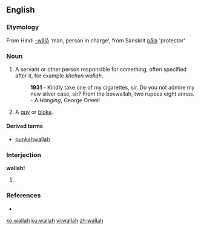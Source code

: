 ==English==

===Etymology===
From Hindi [[-wālā]] 'man, person in charge', from Sanskrit [[pāla]] 'protector'

===Noun===
{{en-noun}}

# {{India}} A servant or other person responsible for something, often specified after it, for example ''kitchen wallah''.
#: '''1931''' - Kindly take one of my cigarettes, sir. Do you not admire my new silver case, sir? From the boxwallah, two rupees eight annas. - ''A Hanging'', George Orwell
# {{British|slang}} A [[guy]] or [[bloke]].

====Derived terms====
* [[punkahwallah]]

===Interjection===
'''wallah!'''

# {{misspelling of|voilà}}

===References===
* {{R:Websters}}

[[ko:wallah]]
[[ku:wallah]]
[[vi:wallah]]
[[zh:wallah]]